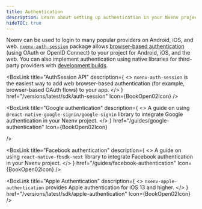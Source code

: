 ```yaml
---
title: Authentication
description: Learn about setting up authentication in your Nxenv project.
hideTOC: true
---
```




Nxenv can be used to login to many popular providers on Android, iOS, and web. [`nxenv-auth-session`](/versions/latest/sdk/auth-session/) package allows [browser-based authentication](/versions/latest/sdk/auth-session/#how-web-browser-based-authentication-flows-work) (using OAuth or OpenID Connect) to your project for Android, iOS, and the web. You can also implement authentication using native libraries for third-party providers with [development builds](/develop/development-builds/create-a-build).

<BoxLink
  title="AuthSession API"
  description={
    <>
      <CODE>nxenv-auth-session</CODE> is the easiest way to add web browser-based authentication (for
      example, browser-based OAuth flows) to your app.
    </>
  }
  href="/versions/latest/sdk/auth-session"
  Icon={BookOpen02Icon}
/>

<BoxLink
  title="Google authentication"
  description={
    <>
      A guide on using <CODE>@react-native-google-signin/google-signin</CODE> library to integrate
      Google authentication in your Nxenv project.
    </>
  }
  href="/guides/google-authentication"
  Icon={BookOpen02Icon}

/>

<BoxLink
  title="Facebook authentication"
  description={
    <>
      A guide on using <CODE>react-native-fbsdk-next</CODE> library to integrate Facebook
      authentication in your Nxenv project.
    </>
  }
  href="/guides/facebook-authentication"
  Icon={BookOpen02Icon}
/>

<BoxLink
  title="Apple Authentication"
  description={
    <>
      <CODE>nxenv-apple-authentication</CODE> provides Apple authentication for iOS 13 and higher.
    </>
  }
  href="/versions/latest/sdk/apple-authentication"
  Icon={BookOpen02Icon}
/>

<BoxLink
  title="Other authentication examples"
  description="A collection of examples for implementing web-based authentication in your Nxenv app using AuthSession API and other OAuth providers. "
  href="/guides/authentication"
  Icon={BookOpen02Icon}
/>
